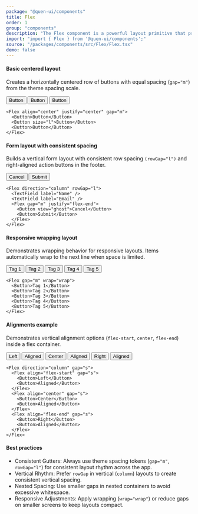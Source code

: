 ```yaml
---
package: "@quen-ui/components"
title: Flex
order: 1
group: "components"
description: "The Flex component is a powerful layout primitive that provides a flexible, responsive container for arranging child elements. Built on CSS Flexbox, it simplifies complex layouts while ensuring consistent spacing and alignment across your application."
import: "import { Flex } from '@quen-ui/components';"
source: "/packages/components/src/Flex/Flex.tsx"
demo: false
---
```



#### Basic centered layout

Creates a horizontally centered row of buttons with equal spacing (`gap="m"`) from the theme spacing scale.

<Flex align="center" justify="center" gap="m">
  <Button>Button</Button>
  <Button size="l">Button</Button>
  <Button>Button</Button>
</Flex>

```tsx
<Flex align="center" justify="center" gap="m">
  <Button>Button</Button>
  <Button size="l">Button</Button>
  <Button>Button</Button>
</Flex>
```

#### Form layout with consistent spacing

Builds a vertical form layout with consistent row spacing `(rowGap="l")` and right-aligned action buttons in the footer.

<Flex direction="column" rowGap="l">
  <TextField label="Name" />
  <TextField label="Email" />
  <Flex gap="m" justify="flex-end">
    <Button view="ghost">Cancel</Button>
    <Button>Submit</Button>
  </Flex>
</Flex>

```tsx
<Flex direction="column" rowGap="l">
  <TextField label="Name" />
  <TextField label="Email" />
  <Flex gap="m" justify="flex-end">
    <Button view="ghost">Cancel</Button>
    <Button>Submit</Button>
  </Flex>
</Flex>
```

#### Responsive wrapping layout

Demonstrates wrapping behavior for responsive layouts. Items automatically wrap to the next line when space is limited.

<Flex gap="m" wrap="wrap">
  <Button>Tag 1</Button>
  <Button>Tag 2</Button>
  <Button>Tag 3</Button>
  <Button>Tag 4</Button>
  <Button>Tag 5</Button>
</Flex>

```tsx
<Flex gap="m" wrap="wrap">
  <Button>Tag 1</Button>
  <Button>Tag 2</Button>
  <Button>Tag 3</Button>
  <Button>Tag 4</Button>
  <Button>Tag 5</Button>
</Flex>
```

#### Alignments example

Demonstrates vertical alignment options (`flex-start`, `center`, `flex-end`) inside a flex container.

<Flex direction="column" gap="s">
  <Flex align="flex-start" gap="s">
    <Button>Left</Button>
    <Button>Aligned</Button>
  </Flex>
  <Flex align="center" gap="s">
    <Button>Center</Button>
    <Button>Aligned</Button>
  </Flex>
  <Flex align="flex-end" gap="s">
    <Button>Right</Button>
    <Button>Aligned</Button>
  </Flex>
</Flex>

```tsx
<Flex direction="column" gap="s">
  <Flex align="flex-start" gap="s">
    <Button>Left</Button>
    <Button>Aligned</Button>
  </Flex>
  <Flex align="center" gap="s">
    <Button>Center</Button>
    <Button>Aligned</Button>
  </Flex>
  <Flex align="flex-end" gap="s">
    <Button>Right</Button>
    <Button>Aligned</Button>
  </Flex>
</Flex>
```

#### Best practices

- Consistent Gutters: Always use theme spacing tokens (`gap="m"`, `rowGap="l"`) for consistent layout rhythm across the app.
- Vertical Rhythm: Prefer `rowGap` in vertical (`column`) layouts to create consistent vertical spacing.
- Nested Spacing: Use smaller gaps in nested containers to avoid excessive whitespace.
- Responsive Adjustments: Apply wrapping (`wrap="wrap"`) or reduce gaps on smaller screens to keep layouts compact.
